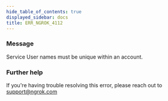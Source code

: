 ```yaml
---
hide_table_of_contents: true
displayed_sidebar: docs
title: ERR_NGROK_4112
---
```


### Message

Service User names must be unique within an account.

### Further help

If you're having trouble resolving this error, please reach out to [support@ngrok.com](mailto:support@ngrok.com?subject=Help%20with%20ERR_NGROK_4112)
